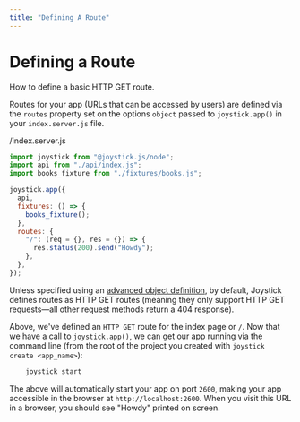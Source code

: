```yaml
---
title: "Defining A Route"
---
```


# Defining a Route

How to define a basic HTTP GET route.

Routes for your app (URLs that can be accessed by users) are defined via the `routes` property set on the options `object` passed to `joystick.app()` in your `index.server.js` file.

/index.server.js

```javascript
import joystick from "@joystick.js/node";
import api from "./api/index.js";
import books_fixture from "./fixtures/books.js";

joystick.app({
  api,
  fixtures: () => {
    books_fixture();
  },
  routes: {
    "/": (req = {}, res = {}) => {
      res.status(200).send("Howdy");
    },
  },
});
```

Unless specified using an [advanced object definition](node/routes/advanced-routes), by default, Joystick defines routes as HTTP GET routes (meaning they only support HTTP GET requests—all other request methods return a 404 response).

Above, we've defined an `HTTP GET` route for the index page or `/`. Now that we have a call to `joystick.app()`, we can get our app running via the command line (from the root of the project you created with `joystick create <app_name>`):

```bash
    joystick start
```

The above will automatically start your app on port `2600`, making your app accessible in the browser at `http://localhost:2600`. When you visit this URL in a browser, you should see "Howdy" printed on screen.
